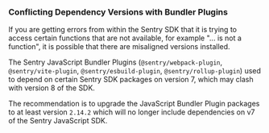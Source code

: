 ### Conflicting Dependency Versions with Bundler Plugins

If you are getting errors from within the Sentry SDK that it is trying to access certain functions that are not available, for example "... is not a function", it is possible that there are misaligned versions installed.

The Sentry JavaScript Bundler Plugins (`@sentry/webpack-plugin`, `@sentry/vite-plugin`, `@sentry/esbuild-plugin`, `@sentry/rollup-plugin`) used to depend on certain Sentry SDK packages on version 7, which may clash with version 8 of the SDK.

The recommendation is to upgrade the JavaScript Bundler Plugin packages to at least version `2.14.2` which will no longer include dependencies on v7 of the Sentry JavaScript SDK.
